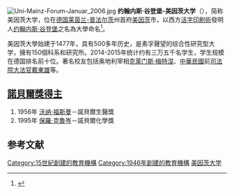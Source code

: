 {{noteTA
|T=zh-hans:美因茨大学;zh-hant:美茵茲大學;
|G1=德国地名
|1=zh-cn:约翰内斯;zh-hant:約翰尼斯;
|2=zh-cn:谷登堡;zh-hk:古騰堡;zh-tw:谷騰堡;zh-sg:谷登堡
}}

{{Infobox university
 |name              = 约翰内斯·谷登堡-美因茨大学
 |native_name       = Johannes Gutenberg-Universität Mainz
 |latin_name        = 
 |motto             = Ut omnes unum sint<br />德語：Dass alle eins seien
 |established       = 
 |closed            = 
 |type              = 公立大學
 |affiliation       = 
 |endowment         = 
 |rector            = 
 |officer_in_charge = 
 |chairman          = 
 |chancellor        = 
 |president         =Georg Krausch
 |vice-president    = 
 |superintendent    = 
 |provost           = 
 |vice_chancellor   = 
 |principal         = 
 |dean              = 
 |director          = 
 |head_label        = 
 |head              = 
 |students          = 36,500（2013年秋）
 |undergrad         = 
 |postgrad          = 
 |doctoral          = 
 |other             = 
 |city              = [[美因茨|美因茨]]市
 |state             = [[莱茵兰-普法尔茨州|莱茵兰-普法尔茨州]]
 |province          = 
 |country           = 德國
 |coor              = 
 |campus            = 
 |former_names      = 
 |free_label        = 
 |free              = 
 |athletics         = 
 |colours           = 
 |sports            = 
 |nickname          = 
 |mascot            = 
 |affiliations      = 
 |website           = {{URL|1=https://www.uni-mainz.de/eng/|2=www.uni-mainz.de}}
 |logo              = [[Image:Johannes_Gutenberg-Universität_Mainz_logo.svg|200px]]
 |footnotes         = 
|image_name        = Rector's Seal of the University of Mainz.svg
 |faculty           = 
 |staff             = 
 |colors            = {{ubl|{{color box|#DF0101}} 紅|{{color box|#0101DF}} 藍}}
 }}
[[File:Uni-Mainz-Forum-Januar_2006.jpg|thumb]]
'''约翰内斯·谷登堡-美因茨大学'''（{{lang-de|Johannes Gutenberg-Universität Mainz}}），简称美因茨大学，位在[[德国|德国]][[莱茵兰-普法尔茨|莱茵兰-普法尔茨]]州首府[[美因茨|美因茨]]市，以西方[[活字印刷術|活字印刷術]]發明人[[约翰内斯·谷登堡|约翰内斯·谷登堡]]之名為大學命名<ref>{{Cite web |url=http://www.uni-mainz.de/ |title=Johannes Gutenberg-Universität Mainz |accessdate=2010-03-11 |archive-date=2010-03-12 |archive-url=https://web.archive.org/web/20100312233646/http://www.uni-mainz.de/ |dead-url=yes }}</ref>。

美因茨大學始建于1477年，具有500多年历史，是素孚聲望的综合性研究型大学，擁有150個科系和研究所。2014-2015年统计约有三万五千名学生，学生规模在德国排名前十位。著名校友包括奥地利宰相[[克莱门斯·梅特涅|克莱门斯·梅特涅]]、[[中華民國|中華民國]]前[[司法院大法官|司法院大法官]][[戴東雄|戴東雄]]等。

== [[諾貝爾獎得主|諾貝爾獎得主]] ==
{{see also|諾貝爾獎得主列表}}
# 1956年 [[沃纳·福斯曼|沃纳·福斯曼]]－諾貝爾生醫獎
# 1995年 [[保羅·克魯岑|保羅·克魯岑]]－諾貝爾化學獎

==参考文献==
{{reflist}}

{{German U15}}
{{德国大学}}
[[Category:15世紀創建的教育機構|Category:15世紀創建的教育機構]]
[[Category:1946年創建的教育機構|Category:1946年創建的教育機構]]
[[Category:美因茨大学|]]